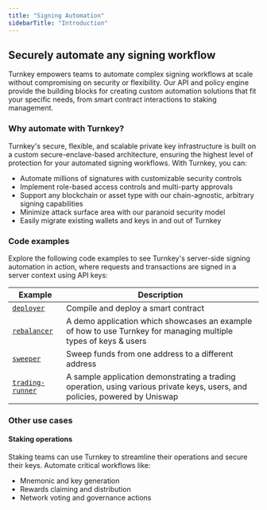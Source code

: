 ```yaml
---
title: "Signing Automation"
sidebarTitle: "Introduction"
---
```


## Securely automate any signing workflow

Turnkey empowers teams to automate complex signing workflows at scale without compromising on security or flexibility. Our API and policy engine provide the building blocks for creating custom automation solutions that fit your specific needs, from smart contract interactions to staking management.

### Why automate with Turnkey?

Turnkey's secure, flexible, and scalable private key infrastructure is built on a custom secure-enclave-based architecture, ensuring the highest level of protection for your automated signing workflows. With Turnkey, you can:

* Automate millions of signatures with customizable security controls
* Implement role-based access controls and multi-party approvals
* Support any blockchain or asset type with our chain-agnostic, arbitrary signing capabilities
* Minimize attack surface area with our paranoid security model
* Easily migrate existing wallets and keys in and out of Turnkey

### Code examples

Explore the following code examples to see Turnkey's server-side signing automation in action, where requests and transactions are signed in a server context using API keys:

| Example                                                                            | Description                                                                                                                 |
| ---------------------------------------------------------------------------------- | --------------------------------------------------------------------------------------------------------------------------- |
| [`deployer`](https://github.com/tkhq/sdk/tree/main/examples/deployer/)             | Compile and deploy a smart contract                                                                                         |
| [`rebalancer`](https://github.com/tkhq/sdk/tree/main/examples/rebalancer/)         | A demo application which showcases an example of how to use Turnkey for managing multiple types of keys & users             |
| [`sweeper`](https://github.com/tkhq/sdk/tree/main/examples/sweeper/)               | Sweep funds from one address to a different address                                                                         |
| [`trading-runner`](https://github.com/tkhq/sdk/tree/main/examples/trading-runner/) | A sample application demonstrating a trading operation, using various private keys, users, and policies, powered by Uniswap |

### Other use cases

#### Staking operations

Staking teams can use Turnkey to streamline their operations and secure their keys. Automate critical workflows like:

* Mnemonic and key generation
* Rewards claiming and distribution
* Network voting and governance actions
